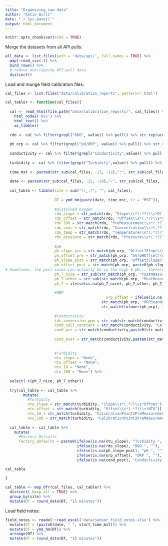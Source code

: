 ```yaml
---
title: "Organizing raw data"
author: "Katie Willi"
date: "`r Sys.Date()`"
output: html_document
---
```


```r
knitr::opts_chunk$set(echo = TRUE)
```

Merge the datasets from all API pulls:
```r
all_data <- list.files(path = 'data/api/', full.names = TRUE) %>%
  map(~read_csv(.)) %>%
  bind_rows() %>%
  # remove overlapping API-pull data
  distinct()
```

Load and munge field calibration files:
```r
cal_files <- list.files("data/calibration_reports", pattern=".html")

cal_tabler <- function(cal_files){
  
  cal <- read_html(file.path("data/calibration_reports/", cal_files)) %>%
    html_nodes('div') %>%
    html_text() %>%
    as_tibble()
  
  rdo <- cal %>% filter(grepl("RDO", value)) %>% pull() %>% str_replace_all(., " ", "")
  
  ph_orp <- cal %>% filter(grepl("pH/ORP", value)) %>% pull() %>% str_replace_all(., " ", "")
  
  conductivity <- cal %>% filter(grepl("Conductivity",value)) %>% pull() %>% str_replace_all(., " ", "")
  
  turbidity <- cal %>% filter(grepl("Turbidity",value)) %>% pull() %>% str_replace_all(., " ", "")
  
  time_mst <- paste0(str_sub(cal_files, -13, -12),":", str_sub(cal_files, -11, -10))
  
  date <- paste0(str_sub(cal_files, -22, -19),"-", str_sub(cal_files, -18, -17),"-", str_sub(cal_files, -16, -15))
  
  cal_table <- tibble(site = sub("\\_.*", "", cal_files),
                      
                      DT = ymd_hm(paste(date, time_mst, tz = "MST")),
                      
                      #Dissolved Oxygen
                      rdo_slope = str_match(rdo, "Slope\\s*(.*?)\\s*Offset")[,2],
                      rdo_offset = str_match(rdo, "Offset\\s*(.*?)\\s*mg/L")[,2],
                      rdo_100 = str_match(rdo, "PreMeasurement\\s*(.*?)\\s*%SatPost")[,2],
                      rdo_conc = str_match(rdo, "Concentration\\s*(.*?)\\s*mg/LPreMeasurement")[,2],
                      rdo_temp = str_match(rdo, "Temperature\\s*(.*?)\\s*°C")[,2],
                      rdo_pressure = str_match(rdo, "Pressure\\s*(.*?)\\s*mbar")[,2],
                      
                      #pH
                      ph_slope_pre = str_match(ph_orp, "Offset1Slope\\s*(.*?)\\s*mV/pH")[,2],
                      ph_offset_pre = str_match(ph_orp, "mV/pHOffset\\s*(.*?)\\s*mVSlopeandOffset2")[,2],
                      ph_slope_post = str_match(ph_orp, "Offset2Slope\\s*(.*?)\\s*mV/pH")[,2],
                      ph_offset_post = str_match(ph_orp, paste0(ph_slope_post,"mV/pHOffset\\s*(.*?)\\s*mVORPORP"))[,2],
# Sometimes, the post value can actually be in the high 6 pH... therefore the post measurement regex matching text is conditional
                      ph_7_nice = str_sub(str_match(ph_orp, "PostMeasurementpH7\\s*(.*?)\\s*mVCal")[,2], 10, nchar(str_match(ph_orp, "PostMeasurementpH7\\s*(.*?)\\s*mVCal")[,2])),
                      ph_7_other = str_sub(str_match(ph_orp, "PostMeasurementpH6\\s*(.*?)\\s*mVCal")[,2], 10, nchar(str_match(ph_orp, "PostMeasurementpH6\\s*(.*?)\\s*mVCal")[,2])),
                      ph_7 = ifelse(is.na(ph_7_nice), ph_7_other, ph_7_nice),
                      
                      #ORP
                                             orp_offset = ifelse(is.na(str_match(tolower(ph_orp), "zobell'soffset\\s*(.*?)\\s*mvtemperature")[,2]),
                                           str_match(ph_orp, "ORPStandardOffset\\s*(.*?)\\s*mVTemperature")[,2],
                                           str_match(tolower(ph_orp), "zobell'soffset\\s*(.*?)\\s*mvtemperature")[,2]),
                      
                      #Conductivity
                      tds_conversion_ppm = str_sub(str_match(conductivity, "TDSConversionFactor\\s*(.*?)\\s*CellConstant")[,2], 6, nchar(str_match(conductivity, "TDSConversionFactor\\s*(.*?)\\s*CellConstant")[,2])),
                      cond_cell_constant = str_match(conductivity, "CellConstant\\s*(.*?)\\s*ReferenceTemperature")[,2],
                      cond_pre = str_match(conductivity,paste0(str_match(conductivity,
                                                                         "PreMeasurementActual\\s*(.*?)\\s*SpecificConductivity")[,2],"SpecificConductivity\\s*(.*?)\\s*µS/cmPost"))[,2],
                      cond_post = str_match(conductivity,paste0(str_match(conductivity,
                                                                          "PostMeasurementActual\\s*(.*?)\\s*SpecificConductivity")[,2],"SpecificConductivity\\s*(.*?)\\s*µS/cm"))[,2],
                      
                      #Turbidity
                      ntu_slope = "None",
                      ntu_offset = "None",
                      ntu_10 = "None",
                      ntu_100 = "None") %>%
    
  select(-c(ph_7_nice, ph_7_other))
  
  try(cal_table <- cal_table %>%
        mutate(     
          #Turbidity
          ntu_slope = str_match(turbidity, "Slope\\s*(.*?)\\s*Offset")[,2],
          ntu_offset = str_match(turbidity, "Offset\\s*(.*?)\\s*NTU")[,2],
          ntu_10 = str_match(turbidity, "CalibrationPoint1PreMeasurement\\s*(.*?)\\s*NTUPost")[,2],
          ntu_100 = str_match(turbidity, "CalibrationPoint2PreMeasurement\\s*(.*?)\\s*NTUPost")[,2]))
  
  cal_table <- cal_table %>%
    mutate(
      #Factory Defaults
      factory_defaults = paste0(ifelse(is.na(ntu_slope), "Turbidity ", ""),
                                ifelse(is.na(rdo_slope), "RDO ", ""),
                                ifelse(is.na(ph_slope_post), "pH ", ""),
                                ifelse(is.na(orp_offset), "ORP ", ""),
                                ifelse(is.na(cond_post), "Conductivity ", "")))

cal_table
  
}

cal_table <- map_dfr(cal_files, cal_tabler) %>%
  distinct(.keep_all = TRUE) %>%
  group_by(site) %>%
  mutate(DT = round_date(DT, "15 minutes"))
```

Load field notes:
```r
field_notes <- readxl::read_excel('data/sensor_field_notes.xlsx') %>%
  mutate(DT = (paste0(date, " ", start_time_mst))) %>%
  mutate(DT = ymd_hm(DT)) %>%
  arrange(DT) %>%
  mutate(DT = round_date(DT, "15 minutes"))
```


